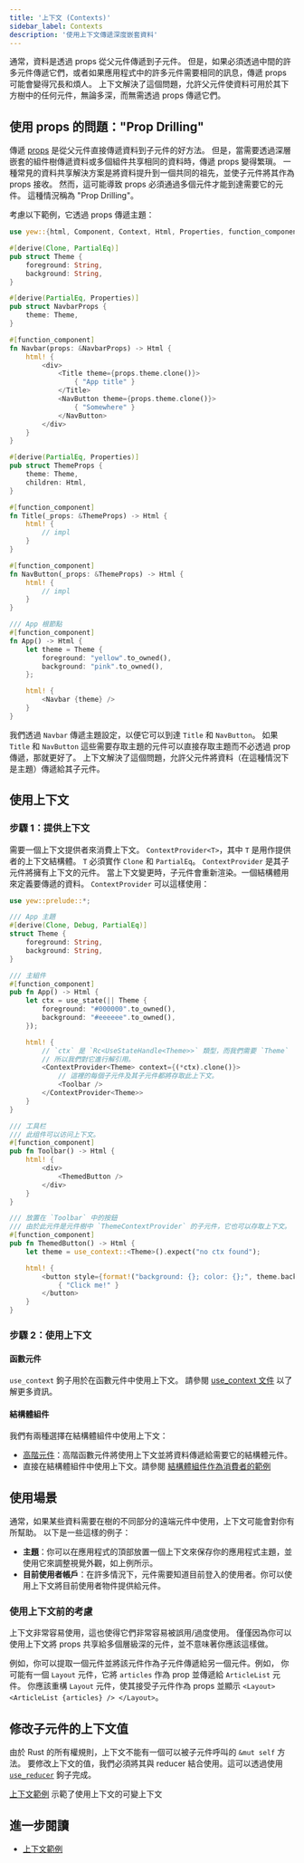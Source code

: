 ```yaml
---
title: '上下文 (Contexts)'
sidebar_label: Contexts
description: '使用上下文傳遞深度嵌套資料'
---
```


通常，資料是透過 props 從父元件傳遞到子元件。
但是，如果必須透過中間的許多元件傳遞它們，或者如果應用程式中的許多元件需要相同的訊息，傳遞 props 可能會變得冗長和煩人。
上下文解決了這個問題，允許父元件使資料可用於其下方樹中的任何元件，無論多深，而無需透過 props 傳遞它們。

## 使用 props 的問題："Prop Drilling"

傳遞 [props](./function-components/properties.mdx) 是從父元件直接傳遞資料到子元件的好方法。
但是，當需要透過深層嵌套的組件樹傳遞資料或多個組件共享相同的資料時，傳遞 props 變得繁瑣。
一種常見的資料共享解決方案是將資料提升到一個共同的祖先，並使子元件將其作為 props 接收。
然而，這可能導致 props 必須通過多個元件才能到達需要它的元件。
這種情況稱為 "Prop Drilling"。

考慮以下範例，它透過 props 傳遞主題：

```rust
use yew::{html, Component, Context, Html, Properties, function_component};

#[derive(Clone, PartialEq)]
pub struct Theme {
    foreground: String,
    background: String,
}

#[derive(PartialEq, Properties)]
pub struct NavbarProps {
    theme: Theme,
}

#[function_component]
fn Navbar(props: &NavbarProps) -> Html {
    html! {
        <div>
            <Title theme={props.theme.clone()}>
                { "App title" }
            </Title>
            <NavButton theme={props.theme.clone()}>
                { "Somewhere" }
            </NavButton>
        </div>
    }
}

#[derive(PartialEq, Properties)]
pub struct ThemeProps {
    theme: Theme,
    children: Html,
}

#[function_component]
fn Title(_props: &ThemeProps) -> Html {
    html! {
        // impl
    }
}

#[function_component]
fn NavButton(_props: &ThemeProps) -> Html {
    html! {
        // impl
    }
}

/// App 根節點
#[function_component]
fn App() -> Html {
    let theme = Theme {
        foreground: "yellow".to_owned(),
        background: "pink".to_owned(),
    };

    html! {
        <Navbar {theme} />
    }
}
```

我們透過 `Navbar` 傳遞主題設定，以便它可以到達 `Title` 和 `NavButton`。
如果 `Title` 和 `NavButton` 這些需要存取主題的元件可以直接存取主題而不必透過 prop 傳遞，那就更好了。
上下文解決了這個問題，允許父元件將資料（在這種情況下是主題）傳遞給其子元件。

## 使用上下文

### 步驟 1：提供上下文

需要一個上下文提供者來消費上下文。 `ContextProvider<T>`，其中 `T` 是用作提供者的上下文結構體。
`T` 必須實作 `Clone` 和 `PartialEq`。 `ContextProvider` 是其子元件將擁有上下文的元件。
當上下文變更時，子元件會重新渲染。一個結構體用來定義要傳遞的資料。 `ContextProvider` 可以這樣使用：

```rust
use yew::prelude::*;

/// App 主題
#[derive(Clone, Debug, PartialEq)]
struct Theme {
    foreground: String,
    background: String,
}

/// 主組件
#[function_component]
pub fn App() -> Html {
    let ctx = use_state(|| Theme {
        foreground: "#000000".to_owned(),
        background: "#eeeeee".to_owned(),
    });

    html! {
        // `ctx` 是 `Rc<UseStateHandle<Theme>>` 類型，而我們需要 `Theme`
        // 所以我們對它進行解引用。
        <ContextProvider<Theme> context={(*ctx).clone()}>
            // 這裡的每個子元件及其子元件都將存取此上下文。
            <Toolbar />
        </ContextProvider<Theme>>
    }
}

/// 工具栏
/// 此组件可以访问上下文。
#[function_component]
pub fn Toolbar() -> Html {
    html! {
        <div>
            <ThemedButton />
        </div>
    }
}

/// 放置在 `Toolbar` 中的按鈕
/// 由於此元件是元件樹中 `ThemeContextProvider` 的子元件，它也可以存取上下文。
#[function_component]
pub fn ThemedButton() -> Html {
    let theme = use_context::<Theme>().expect("no ctx found");

    html! {
        <button style={format!("background: {}; color: {};", theme.background, theme.foreground)}>
            { "Click me!" }
        </button>
    }
}
```

### 步驟 2：使用上下文

#### 函數元件

`use_context` 鉤子用於在函數元件中使用上下文。
請參閱 [use_context 文件](https://yew-rs-api.web.app/next/yew/functional/fn.use_context.html) 以了解更多資訊。

#### 結構體組件

我們有兩種選擇在結構體組件中使用上下文：

- [高階元件](../advanced-topics/struct-components/hoc.mdx)：高階函數元件將使用上下文並將資料傳遞給需要它的結構體元件。
- 直接在結構體組件中使用上下文。請參閱 [結構體組件作​​為消費者的範例](https://github.com/yewstack/yew/tree/master/examples/contexts/src/struct_component_subscriber.rs)

## 使用場景

通常，如果某些資料需要在樹的不同部分的遠端元件中使用，上下文可能會對你有所幫助。
以下是一些這樣的例子：

- **主題**：你可以在應用程式的頂部放置一個上下文來保存你的應用程式主題，並使用它來調整視覺外觀，如上例所示。
- **目前使用者帳戶**：在許多情況下，元件需要知道目前登入的使用者。你可以使用上下文將目前使用者物件提供給元件。

### 使用上下文前的考慮

上下文非常容易使用，這也使得它們非常容易被誤用/過度使用。
僅僅因為你可以使用上下文將 props 共享給多個層級深的元件，並不意味著你應該這樣做。

例如，你可以提取一個元件並將該元件作為子元件傳遞給另一個元件。例如，
你可能有一個 `Layout` 元件，它將 `articles` 作為 prop 並傳遞給 `ArticleList` 元件。
你應該重構 `Layout` 元件，使其接受子元件作為 props 並顯示 `<Layout> <ArticleList {articles} /> </Layout>`。

## 修改子元件的上下文值

由於 Rust 的所有權規則，上下文不能有一個可以被子元件呼叫的 `&mut self` 方法。
要修改上下文的值，我們必須將其與 reducer 結合使用。這可以透過使用
[`use_reducer`](https://yew-rs-api.web.app/next/yew/functional/fn.use_reducer.html) 鉤子完成。

[上下文範例](https://github.com/yewstack/yew/tree/master/examples/contexts) 示範了使用上下文的可變上下文

## 進一步閱讀

- [上下文範例](https://github.com/yewstack/yew/tree/master/examples/contexts)
